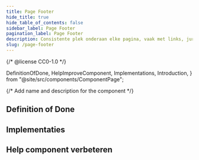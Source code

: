 ```yaml
---
title: Page Footer
hide_title: true
hide_table_of_contents: false
sidebar_label: Page Footer
pagination_label: Page Footer
description: Consistente plek onderaan elke pagina, vaak met links, juridische informatie en opties om hulp te krijgen of contact op te nemen.
slug: /page-footer
---
```


{/* @license CC0-1.0 */}

  DefinitionOfDone,
  HelpImproveComponent,
  Implementations,
  Introduction,
} from "@site/src/components/ComponentPage";

{/* Add name and description for the component */}


<Introduction component={component} headingLevel={1} description={description} />

## Definition of Done

<DefinitionOfDone component={component} headingLevel={3} />

## Implementaties

<Implementations component={component} headingLevel={3} />

## Help component verbeteren

<HelpImproveComponent component={component} headingLevel={3} />
